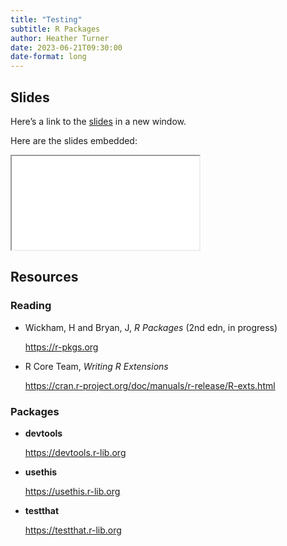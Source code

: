 ```yaml
---
title: "Testing"
subtitle: R Packages
author: Heather Turner
date: 2023-06-21T09:30:00
date-format: long
---
```


## Slides

Here's a link to the [slides](/slides/09-testing/index.qmd){target="_blank"} in a new window. 

Here are the slides embedded:

<iframe class="slide-deck ar3x2" src="/slides/09-testing/index.html" title="09-testing slides">
</iframe>

## Resources

### Reading

- Wickham, H and Bryan, J, _R Packages_ (2nd edn, in progress)

  <https://r-pkgs.org>

- R Core Team, _Writing R Extensions_

  <https://cran.r-project.org/doc/manuals/r-release/R-exts.html>


### Packages

- **devtools**

  <https://devtools.r-lib.org>
  
- **usethis**

  <https://usethis.r-lib.org>

- **testthat**

  <https://testthat.r-lib.org>